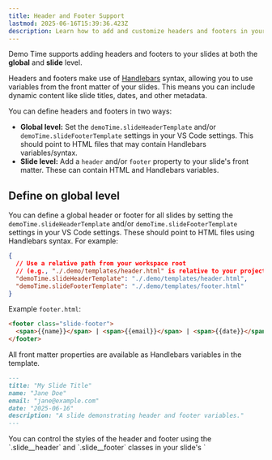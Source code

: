```yaml
---
title: Header and Footer Support
lastmod: 2025-06-16T15:39:36.423Z
description: Learn how to add and customize headers and footers in your slides.
---
```



Demo Time supports adding headers and footers to your slides at both the **global** and **slide** level.

Headers and footers make use of [Handlebars](https://handlebarsjs.com/) syntax, allowing you to use variables from the front matter of your slides. This means you can include dynamic content like slide titles, dates, and other metadata.

You can define headers and footers in two ways:

- **Global level:** Set the `demoTime.slideHeaderTemplate` and/or `demoTime.slideFooterTemplate` settings in your VS Code settings. This should point to HTML files that may contain Handlebars variables/syntax.
- **Slide level:** Add a `header` and/or `footer` property to your slide's front matter. These can contain HTML and Handlebars variables.

## Define on global level

You can define a global header or footer for all slides by setting the `demoTime.slideHeaderTemplate` and/or `demoTime.slideFooterTemplate` settings in your VS Code settings. These should point to HTML files using Handlebars syntax. For example:

```json title=".vscode/settings.json"
{
  // Use a relative path from your workspace root
  // (e.g., "./.demo/templates/header.html" is relative to your project folder)
  "demoTime.slideHeaderTemplate": "./.demo/templates/header.html",
  "demoTime.slideFooterTemplate": "./.demo/templates/footer.html"
}
```

Example `footer.html`:

```html title="footer.html"
<footer class="slide-footer">
  <span>{{name}}</span> | <span>{{email}}</span> | <span>{{date}}</span>
</footer>
```

All front matter properties are available as Handlebars variables in the template.

```markdown title="Defining the front matter properties for your slide"
---
title: "My Slide Title"
name: "Jane Doe"
email: "jane@example.com"
date: "2025-06-16"
description: "A slide demonstrating header and footer variables."
---
```

<Aside type="tip">
You can control the styles of the header and footer using the `.slide__header` and `.slide__footer` classes in your slide's `<style>` block or in a global CSS file.
</Aside>

## Define on slide level

You can also set the header and footer directly in the front matter of each slide. This allows for more granular control over individual slides or allows you to override the global settings for specific slides.

```md title="Slide with header and footer"
---
name: "Demo Time"
header: "<div style='display: flex;justify-content: flex-end;align-items:center;width: 100%;height: 100%;'><img src='public/favicon.svg' alt='Logo' width='25px' height='25px'></div>"
footer: "<span>Created by {{name}}</span>"
---
```

## Changing header and footer styles

If you want to customize the styles of the header and footer, you can add a `<style>` block in your Markdown file or use a global CSS file by defining it in the `demoTime.customTheme` setting. For example:

```md title="Custom styles for header and footer"
<style>
  .slide__header, .slide__footer {
    background-color: rgba(0, 0, 0, 0.8);
    opacity: 1;
    color: white;
  }
</style>
```
